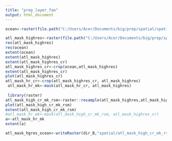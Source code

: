 ```yaml
---
title: "prep_layer_fao"
output: html_document
---
```




```r
ocean<-raster(file.path("C:/Users/Acer/Documents/big/prep/spatial/spatial_ohi_supplement/ocean.tif"))

atl_mask_highres<-raster(file.path("C:/Users/Acer/Documents/big/prep/spatial/atl_mask_highres.tif"))
res(atl_mask_highres)
res(ocean)
extent(ocean)
extent(atl_mask_highres)
extent(atl_mask_highres_cr)
atl_mask_highres_cr<-crop(ocean,atl_mask_highres)
extent(atl_mask_highres_cr)
plot(atl_mask_highres_cr)
atl_mask_hr_cr<-crop(atl_mask_highres_cr, atl_mask_highres)
 atl_mask_hr_mk<-mask(atl_mask_hr_cr, atl_mask_highres)
 
 library(raster)
atl_mask_high_cr_mk_rsm<-raster::resample(atl_mask_highres,atl_mask_highres_cr, resample="bilinear") 
plot(atl_mask_high_cr_mk_rsm)
extent(atl_mask_high_cr_mk_rsm)
#atl_mask_hr_mk<-mask(atl_mask_high_cr_mk_rsm, atl_mask_highres_cr)
a<-atl_mask_hr_mk
extent(a)

atl_mask_hgres_ocean<-writeRaster(dir_B,"spatial/atl_mask_high_cr_mk_rsm")
```
